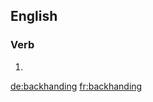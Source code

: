 ==English==

===Verb===
{{head|en}}

# {{present participle of|backhand|lang=en}}

[[de:backhanding]]
[[fr:backhanding]]